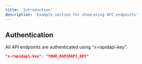 ```yaml
---
title: 'Introduction'
description: 'Example section for showcasing API endpoints'
---
```


## Authentication

All API endpoints are authenticated using "x-rapidapi-key".

```json
"x-rapidapi-key": "YOUR_RAPIDAPI_KEY"
```

